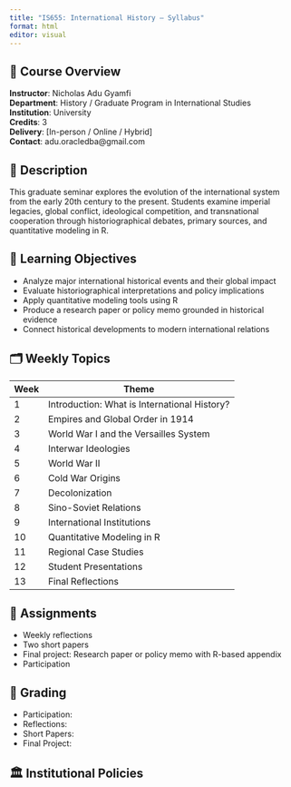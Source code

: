 ```yaml
---
title: "IS655: International History – Syllabus"
format: html
editor: visual
---
```


## 📘 Course Overview

**Instructor**: Nicholas Adu Gyamfi  
**Department**: History / Graduate Program in International Studies  
**Institution**: University  
**Credits**: 3  
**Delivery**: [In-person / Online / Hybrid]  
**Contact**: adu.oracledba@gmail.com

## 🎯 Description

This graduate seminar explores the evolution of the international system from the early 20th century to the present. Students examine imperial legacies, global conflict, ideological competition, and transnational cooperation through historiographical debates, primary sources, and quantitative modeling in R.

## 🧭 Learning Objectives

- Analyze major international historical events and their global impact  
- Evaluate historiographical interpretations and policy implications  
- Apply quantitative modeling tools using R  
- Produce a research paper or policy memo grounded in historical evidence  
- Connect historical developments to modern international relations

## 🗂️ Weekly Topics

| Week | Theme |
|------|-------|
| 1 | Introduction: What is International History? |
| 2 | Empires and Global Order in 1914 |
| 3 | World War I and the Versailles System |
| 4 | Interwar Ideologies |
| 5 | World War II |
| 6 | Cold War Origins |
| 7 | Decolonization |
| 8 | Sino-Soviet Relations |
| 9 | International Institutions |
| 10 | Quantitative Modeling in R |
| 11 | Regional Case Studies |
| 12 | Student Presentations |
| 13 | Final Reflections |

## 📝 Assignments

- Weekly reflections  
- Two short papers  
- Final project: Research paper or policy memo with R-based appendix  
- Participation

## 📌 Grading

- Participation:   
- Reflections:   
- Short Papers:   
- Final Project: 

## 🏛️ Institutional Policies
